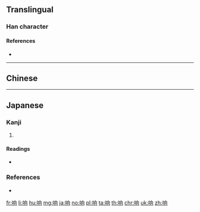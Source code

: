 ==Translingual==
{{stroke order|strokes=9}}

===Han character===
{{Han char|rn=30|rad=口|as=06|sn=9|four=|canj=RHBR|ids=⿰口向}}

====References====
* {{Han ref|kx=0189.271|dkj=03627|dj=0409.120|hdz=10618.080|uh=54CD}}

----

==Chinese==
{{zh-see|響}}

----

==Japanese==

===Kanji===
{{ja-kanji|grade=|rs=口06}}

# {{alternative form of|響|lang=ja}}

====Readings====
* {{ja-readings|on=[[きょう]] (kyō)|kun=[[ひびいく]] (hibiiku)}}

===References===
* {{R:Koseki Moji|041650}}

[[fr:响]]
[[li:响]]
[[hu:响]]
[[mg:响]]
[[ja:响]]
[[no:响]]
[[pl:响]]
[[ta:响]]
[[th:响]]
[[chr:响]]
[[uk:响]]
[[zh:响]]